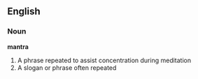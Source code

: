 ==English==
===Noun===
'''mantra'''

#A phrase repeated to assist concentration during meditation
#A slogan or phrase often repeated